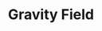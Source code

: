 ---
title: "Gravity Field"
meta_title: "Gravity Field craft"
description: "Craft de Gravity Field"
rank: "s"
draft: false
name: "Gravity Field"
recipe_img: "https://wiki.pokexgames.com/images/0/07/Gravity_Field.png"
level: 105
craft_time: 3600
result: 1
value_npc: 1
ingredients:
  - name: "Tech Data"
    quantity: 150
    item_img: "https://wiki.pokexgames.com/images/6/65/Tech_Data.png"
    value_npc: 1
  - name: "Corrupted Streak Tails"
    quantity: 3
    item_img: "https://wiki.pokexgames.com/images/2/2f/Corrupted-Streak-Tail.gif"
    value_npc: 1
  - name: "Metal Scraps"
    quantity: 8
    item_img: "https://wiki.pokexgames.com/images/b/bb/Metal_Scraps.png"
    value_npc: 1
---